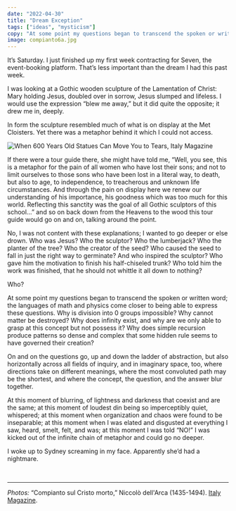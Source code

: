 ```yaml
---
date: "2022-04-30"
title: "Dream Exception"
tags: ["ideas", "mysticism"]
copy: "At some point my questions began to transcend the spoken or written word"
image: compianto6a.jpg
---
```


It’s Saturday. I just finished up my first week contracting for Seven, the event-booking platform. That’s less important than the dream I had this past week.

I was looking at a Gothic wooden sculpture of the Lamentation of Christ: Mary holding Jesus, doubled over in sorrow, Jesus slumped and lifeless. I would use the expression “blew me away,” but it did quite the opposite; it drew me in, deeply.

In form the sculpture resembled much of what is on display at the Met Cloisters. Yet there was a metaphor behind it which I could not access.

![When 600 Years Old Statues Can Move You to Tears, Italy Magazine](nicolo_dellarca_0.jpg)

If there were a tour guide there, she might have told me, “Well, you see, this is a metaphor for the pain of all women who have lost their sons; and not to limit ourselves to those sons who have been lost in a literal way, to death, but also to age, to independence, to treacherous and unknown life circumstances. And through the pain on display here we renew our understanding of his importance, his goodness which was too much for this world. Reflecting this sanctity was the goal of all Gothic sculptors of this school...” and so on back down from the Heavens to the wood this tour guide would go on and on, talking around the point.

No, I was not content with these explanations; I wanted to go deeper or else drown. Who was Jesus? Who the sculptor? Who the lumberjack? Who the planter of the tree? Who the creator of the seed? Who caused the seed to fall in just the right way to germinate? And who inspired the sculptor? Who gave him the motivation to finish his half-chiseled trunk? Who told him the work was finished, that he should not whittle it all down to nothing?

Who?

At some point my questions began to transcend the spoken or written word; the languages of math and physics come closer to being able to express these questions. Why is division into 0 groups impossible? Why cannot matter be destroyed? Why does infinity exist, and why are we only able to grasp at this concept but not possess it? Why does simple recursion produce patterns so dense and complex that some hidden rule seems to have governed their creation?

On and on the questions go, up and down the ladder of abstraction, but also horizontally across all fields of inquiry, and in imaginary space, too, where directions take on different meanings, where the most convoluted path may be the shortest, and where the concept, the question, and the answer blur together.

At this moment of blurring, of lightness and darkness that coexist and are the same; at this moment of loudest din being so imperceptibly quiet, whispered; at this moment when organization and chaos were found to be inseparable; at this moment when I was elated and disgusted at everything I saw, heard, smelt, felt, and was; at this moment I was told “NO!” I was kicked out of the infinite chain of metaphor and could go no deeper.

I woke up to Sydney screaming in my face. Apparently she’d had a nightmare.

<br />

---

_Photos:_ “Compianto sul Cristo morto,” Niccolò dell'Arca (1435-1494). [Italy Magazine](https://www.italymagazine.com/when-600-years-old-statues-can-move-you-tears).
